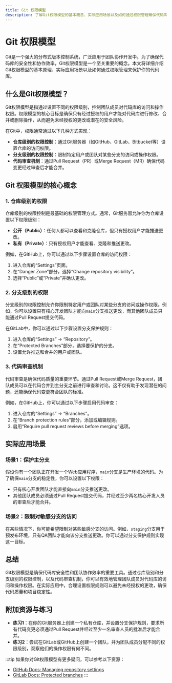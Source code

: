```yaml
---
title: Git 权限模型
description: 了解Git权限模型的基本概念、实际应用场景以及如何通过权限管理确保代码库的安全性。
---
```


# Git 权限模型

Git是一个强大的分布式版本控制系统，广泛应用于团队协作开发中。为了确保代码库的安全性和协作效率，Git权限模型是一个至关重要的概念。本文将详细介绍Git权限模型的基本原理、实际应用场景以及如何通过权限管理来保护你的代码库。

## 什么是Git权限模型？

Git权限模型是指通过设置不同的权限级别，控制团队成员对代码库的访问和操作权限。权限模型的核心目标是确保只有经过授权的用户才能对代码库进行修改、合并或删除操作，从而避免未经授权的更改或潜在的安全风险。

在Git中，权限通常通过以下几种方式实现：
- **仓库级别的权限控制**：通过Git服务器（如GitHub、GitLab、Bitbucket等）设置仓库的访问权限。
- **分支级别的权限控制**：限制特定用户或团队对某些分支的访问或操作权限。
- **代码审查机制**：通过Pull Request（PR）或Merge Request（MR）确保代码变更经过审查后才能合并。

## Git 权限模型的核心概念

### 1. 仓库级别的权限

仓库级别的权限控制是最基础的权限管理方式。通常，Git服务器允许你为仓库设置以下权限级别：
- **公开（Public）**：任何人都可以查看和克隆仓库，但只有授权用户才能推送更改。
- **私有（Private）**：只有授权用户才能查看、克隆和推送更改。

例如，在GitHub上，你可以通过以下步骤设置仓库的访问权限：
1. 进入仓库的“Settings”页面。
2. 在“Danger Zone”部分，选择“Change repository visibility”。
3. 选择“Public”或“Private”并确认更改。

### 2. 分支级别的权限

分支级别的权限控制允许你限制特定用户或团队对某些分支的访问或操作权限。例如，你可以设置只有核心开发团队才能向`main`分支推送更改，而其他团队成员只能通过Pull Request提交代码。

在GitLab中，你可以通过以下步骤设置分支保护规则：
1. 进入仓库的“Settings” -> “Repository”。
2. 在“Protected Branches”部分，选择要保护的分支。
3. 设置允许推送和合并的用户或团队。

### 3. 代码审查机制

代码审查是确保代码质量的重要环节。通过Pull Request或Merge Request，团队成员可以在代码合并到主分支之前进行审查和讨论。这不仅有助于发现潜在的问题，还能确保代码变更符合团队的标准。

例如，在GitHub上，你可以通过以下步骤启用代码审查：
1. 进入仓库的“Settings” -> “Branches”。
2. 在“Branch protection rules”部分，添加或编辑规则。
3. 启用“Require pull request reviews before merging”选项。

## 实际应用场景

### 场景1：保护主分支

假设你有一个团队正在开发一个Web应用程序，`main`分支是生产环境的代码。为了确保`main`分支的稳定性，你可以设置以下权限：
- 只有核心开发团队才能直接向`main`分支推送更改。
- 其他团队成员必须通过Pull Request提交代码，并经过至少两名核心开发人员的审查后才能合并。

### 场景2：限制对敏感分支的访问

在某些情况下，你可能希望限制对某些敏感分支的访问。例如，`staging`分支用于预发布环境，只有QA团队才能向该分支推送更改。你可以通过分支保护规则实现这一目标。

## 总结

Git权限模型是确保代码库安全性和团队协作效率的重要工具。通过仓库级别和分支级别的权限控制，以及代码审查机制，你可以有效地管理团队成员对代码库的访问和操作权限。在实际应用中，合理设置权限规则可以避免未经授权的更改，确保代码质量和项目稳定性。

## 附加资源与练习

- **练习1**：在你的Git服务器上创建一个私有仓库，并设置分支保护规则，要求所有代码变更必须通过Pull Request并经过至少一名审查人员的批准后才能合并。
- **练习2**：尝试在GitLab或GitHub上创建一个团队，并为团队成员分配不同的权限级别，观察他们的操作权限有何不同。

:::tip
如果你对Git权限模型有更多疑问，可以参考以下资源：
- [GitHub Docs: Managing repository settings](https://docs.github.com/en/repositories/managing-your-repositorys-settings-and-features)
- [GitLab Docs: Protected branches](https://docs.gitlab.com/ee/user/project/protected_branches.html)
:::